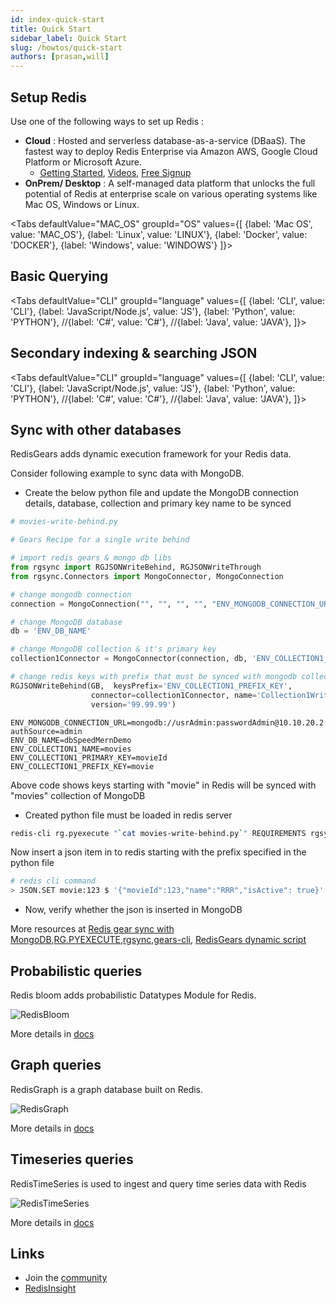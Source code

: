 ```yaml
---
id: index-quick-start
title: Quick Start
sidebar_label: Quick Start
slug: /howtos/quick-start
authors: [prasan,will]
---
```











<Authors frontMatter={frontMatter} />

<div class="cst-tabs-page">

## Setup Redis

Use one of the following ways to set up Redis :

- **Cloud** : Hosted and serverless database-as-a-service (DBaaS). The fastest way to deploy Redis Enterprise via Amazon AWS, Google Cloud Platform or Microsoft Azure.
  - [Getting Started](/create/rediscloud), [Videos](https://www.youtube.com/playlist?list=PL83Wfqi-zYZG6uGxBagsbqjpsi2XBEj1K),
    [Free Signup](https://app.redislabs.com/#/login)
- **OnPrem/ Desktop** : A self-managed data platform that unlocks the full potential of Redis at enterprise scale on various operating systems like Mac OS, Windows or Linux.

<Tabs
  defaultValue="MAC_OS"
  groupId="OS"
  values={[
    {label: 'Mac OS', value: 'MAC_OS'},
    {label: 'Linux', value: 'LINUX'},
    {label: 'Docker', value: 'DOCKER'},
    {label: 'Windows', value: 'WINDOWS'}
  ]}>

<TabItem value="MAC_OS">

<MacOsSetup />

</TabItem>

<TabItem value="LINUX">

<LinuxSetup />

</TabItem>
<TabItem value="DOCKER">

<DockerSetup />

</TabItem>

<TabItem value="WINDOWS">

<WindowsSetup />

</TabItem>

</Tabs>

## Basic Querying

<Tabs
  defaultValue="CLI"
  groupId="language"
  values={[
    {label: 'CLI', value: 'CLI'},
    {label: 'JavaScript/Node.js', value: 'JS'},
    {label: 'Python', value: 'PYTHON'},
    //{label: 'C#', value: 'C#'},
    //{label: 'Java', value: 'JAVA'},
  ]}>

<TabItem value="CLI">

<CliBasicQuerying />

</TabItem>

<TabItem value="JS">

<NodeBasicQuerying />

</TabItem>

<TabItem value="PYTHON">

<PythonBasicQuerying />

</TabItem>

<!-- <TabItem value="C#">

<CSharpBasicQuerying />

</TabItem>

<TabItem value="JAVA">

<JavaBasicQuerying />

</TabItem> -->
</Tabs>

## Secondary indexing & searching JSON

<Tabs
  defaultValue="CLI"
  groupId="language"
  values={[
    {label: 'CLI', value: 'CLI'},
    {label: 'JavaScript/Node.js', value: 'JS'},
    {label: 'Python', value: 'PYTHON'},
    //{label: 'C#', value: 'C#'},
    //{label: 'Java', value: 'JAVA'},
]}>

<TabItem value="CLI">

<CliSecondaryIndexing />

</TabItem>

<TabItem value="JS">

<NodeSecondaryIndexing />

</TabItem>

<TabItem value="PYTHON">

<PythonSecondaryIndexing />

</TabItem>

<!-- <TabItem value="C#">

<CSharpSecondaryIndexing />

</TabItem>

<TabItem value="JAVA">

<JavaSecondaryIndexing />

</TabItem> -->
</Tabs>

## Sync with other databases

RedisGears adds dynamic execution framework for your Redis data.

Consider following example to sync data with MongoDB.

- Create the below python file and update the MongoDB connection details, database, collection and primary key name to be synced

```python
# movies-write-behind.py

# Gears Recipe for a single write behind

# import redis gears & mongo db libs
from rgsync import RGJSONWriteBehind, RGJSONWriteThrough
from rgsync.Connectors import MongoConnector, MongoConnection

# change mongodb connection
connection = MongoConnection("", "", "", "", "ENV_MONGODB_CONNECTION_URL")

# change MongoDB database
db = 'ENV_DB_NAME'

# change MongoDB collection & it's primary key
collection1Connector = MongoConnector(connection, db, 'ENV_COLLECTION1_NAME', 'ENV_COLLECTION1_PRIMARY_KEY')

# change redis keys with prefix that must be synced with mongodb collection
RGJSONWriteBehind(GB,  keysPrefix='ENV_COLLECTION1_PREFIX_KEY',
                  connector=collection1Connector, name='Collection1WriteBehind',
                  version='99.99.99')
```

```env
ENV_MONGODB_CONNECTION_URL=mongodb://usrAdmin:passwordAdmin@10.10.20.2:27017/dbSpeedMernDemo?authSource=admin
ENV_DB_NAME=dbSpeedMernDemo
ENV_COLLECTION1_NAME=movies
ENV_COLLECTION1_PRIMARY_KEY=movieId
ENV_COLLECTION1_PREFIX_KEY=movie
```

Above code shows keys starting with "movie" in Redis will be synced with "movies" collection of MongoDB

- Created python file must be loaded in redis server

```sh
redis-cli rg.pyexecute "`cat movies-write-behind.py`" REQUIREMENTS rgsync pymongo==3.12.0
```

Now insert a json item in to redis starting with the prefix specified in the python file

```sh
# redis cli command
> JSON.SET movie:123 $ '{"movieId":123,"name":"RRR","isActive": true}'
```

- Now, verify whether the json is inserted in MongoDB

More resources at [Redis gear sync with MongoDB](https://github.com/RedisGears/rgsync/tree/master/examples/mongo),[RG.PYEXECUTE](https://oss.redis.com/redisgears/commands.html#rgpyexecute),[rgsync](https://github.com/RedisGears/rgsync#running-the-recipe),[gears-cli](https://github.com/RedisGears/gears-cli), [RedisGears dynamic script](/howtos/redisgears)

## Probabilistic queries

Redis bloom adds probabilistic Datatypes Module for Redis.

![RedisBloom](./images/redis-bloom.svg)

More details in [docs](https://redis.io/docs/stack/bloom/)

## Graph queries

RedisGraph is a graph database built on Redis.

![RedisGraph](./images/redis-graph.svg)

More details in [docs](https://redis.io/docs/stack/graph/)

## Timeseries queries

RedisTimeSeries is used to ingest and query time series data with Redis

![RedisTimeSeries](./images/redis-timeseries.svg)

More details in [docs](https://redis.io/docs/stack/timeseries/)

## Links

- Join the [community](/community/)
- [RedisInsight](https://redis.com/redis-enterprise/redis-insight/)

</div>
